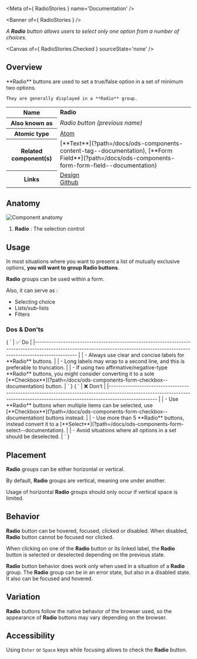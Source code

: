 
<Meta of={ RadioStories } name='Documentation' />

<Banner of={ RadioStories } />

_A **Radio** button allows users to select only one option from a number of choices._

<Canvas of={ RadioStories.Checked } sourceState='none' />

## Overview
<div>
  <div id='description'>
    **Radio** buttons are used to set a true/false option in a set of minimum two options.

    They are generally displayed in a **Radio** group.
  </div>
  <table>
    <tbody>
    <tr>
      <th scope="row">Name</th>
      <td><strong>Radio</strong></td>
    </tr>
    <tr>
      <th scope="row">Also known as</th>
      <td><em>Radio button (previous name)</em></td>
    </tr>
    <tr>
      <th scope="row">Atomic type</th>
      <td>
        <a href='https://atomicdesign.bradfrost.com/chapter-2/#atoms'>Atom<OdsIcon
          name={ ODS_ICON_NAME.externalLink }
          style={ { fontSize: '.7rem', paddingLeft: '.3rem', paddingRight: '.2rem' } }></OdsIcon></a>
      </td>
    </tr>
    <tr>
      <th scope="row">Related component(s)</th>
      <td>
        [**Text**](?path=/docs/ods-components-content-tag--documentation), [**Form
        Field**](?path=/docs/ods-components-form-form-field--documentation)
      </td>
    </tr>
    <tr>
      <th scope="row">Links</th>
      <td>
        <a href='https://www.figma.com/proto/tIKzHa5KvHHyosgIgyBswB/Design-Tokens'>Design<OdsIcon
          name={ ODS_ICON_NAME.externalLink }
          style={ { fontSize: '.7rem', paddingLeft: '.3rem', paddingRight: '.2rem' } }></OdsIcon></a><br />
        <a href='https://github.com/ovh/design-system/tree/master/packages/components/src/radio'>Github<OdsIcon
          name={ ODS_ICON_NAME.externalLink }
          style={ { fontSize: '.7rem', paddingLeft: '.3rem', paddingRight: '.2rem' } }></OdsIcon></a>
      </td>
    </tr>
    </tbody>
  </table>
</div>

## Anatomy

![Component anatomy](components/radio/anatomy.png "Component anatomy")

1. **Radio** : The selection control

## Usage

In most situations where you want to present a list of mutually exclusive options, **you will want to group Radio buttons**.

**Radio** groups can be used within a form.

Also, it can serve as :
- Selecting choice
- Lists/sub-lists
- Filters

### Dos & Don'ts

<Markdown>
  { `
| ✅ Do                                                                                                                                                                                   |
|------------------------------------------------------------------------------------------------------------------------------------------------------------------------------         |
| - Always use clear and concise labels for **Radio** buttons.                                                                                                                           |
| - Long labels may wrap to a second line, and this is preferable to truncation.                                                                                                         |
| - If using two affirmative/negative-type **Radio** buttons, you might consider converting it to a sole [**Checkbox**](?path=/docs/ods-components-form-checkbox--documentation) button. |
` }
</Markdown>
<Markdown>
  { `
| ❌ Don't                                                                                                                                                                          |
|-------------------------------------------------------------------------------------------------------------------------------------------------------------------------------- |
| - Use **Radio** buttons when multiple items can be selected, use [**Checkbox**](?path=/docs/ods-components-form-checkbox--documentation) buttons instead.                        |
| - Use more than 5 **Radio** buttons, instead convert it to a [**Select**](?path=/docs/ods-components-form-select--documentation).                                                |
| - Avoid situations where all options in a set should be deselected.                                                                                                              |
` }
</Markdown>

## Placement

**Radio** groups can be either horizontal or vertical.

By default, **Radio** groups are vertical, meaning one under another.

Usage of horizontal **Radio** groups should only occur if vertical space is limited.

## Behavior

**Radio** button can be hovered, focused, clicked or disabled. When disabled, **Radio** button cannot be focused nor clicked.

When clicking on one of the **Radio** button or its linked label, the **Radio** button is selected or deselected depending on the previous state.

**Radio** button behavior does work only when used in a situation of a **Radio** group.
The **Radio** group can be in an error state, but also in a disabled state. It also can be focused and hovered.

## Variation

**Radio** buttons follow the native behavior of the browser used, so the appearance of **Radio** buttons may vary depending on the browser.

## Accessibility

Using `Enter` or `Space` keys while focusing allows to check the **Radio** button.
